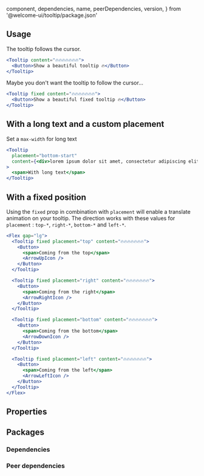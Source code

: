 
  component,
  dependencies,
  name,
  peerDependencies,
  version,
} from '@welcome-ui/tooltip/package.json'

<showcase
  version={version}
  name={name}
  component={component}
  description="Allows user to show small information on hover an element."
/>

## Usage

The tooltip follows the cursor.

```jsx
<Tooltip content="🔥🔥🔥🔥🔥🔥🔥">
  <Button>Show a beautiful tooltip 🔥</Button>
</Tooltip>
```

Maybe you don't want the tooltip to follow the cursor…

```jsx
<Tooltip fixed content="🔥🔥🔥🔥🔥🔥🔥">
  <Button>Show a beautiful fixed tooltip 🔥</Button>
</Tooltip>
```

## With a long text and a custom placement

Set a `max-width` for long text

```jsx
<Tooltip
  placement="bottom-start"
  content={<div>lorem ipsum dolor sit amet, consectetur adipiscing elit</div>}
>
  <span>With long text</span>
</Tooltip>
```

## With a fixed position

Using the `fixed` prop in combination with `placement` will enable a translate animation on your tooltip. The direction works with these values for `placement` : `top-*`, `right-*`, `bottom-*` and `left-*`.

```jsx
<Flex gap="lg">
  <Tooltip fixed placement="top" content="🔥🔥🔥🔥🔥🔥🔥">
    <Button>
      <span>Coming from the top</span>
      <ArrowUpIcon />
    </Button>
  </Tooltip>

  <Tooltip fixed placement="right" content="🔥🔥🔥🔥🔥🔥🔥">
    <Button>
      <span>Coming from the right</span>
      <ArrowRightIcon />
    </Button>
  </Tooltip>

  <Tooltip fixed placement="bottom" content="🔥🔥🔥🔥🔥🔥🔥">
    <Button>
      <span>Coming from the bottom</span>
      <ArrowDownIcon />
    </Button>
  </Tooltip>

  <Tooltip fixed placement="left" content="🔥🔥🔥🔥🔥🔥🔥">
    <Button>
      <span>Coming from the left</span>
      <ArrowLeftIcon />
    </Button>
  </Tooltip>
</Flex>
```

## Properties

<props propTypes={props.propTypes.Tooltip} />

## Packages

### Dependencies

<dependencies dependencies={dependencies} />

### Peer dependencies

<dependencies dependencies={peerDependencies} />

<pagination />
